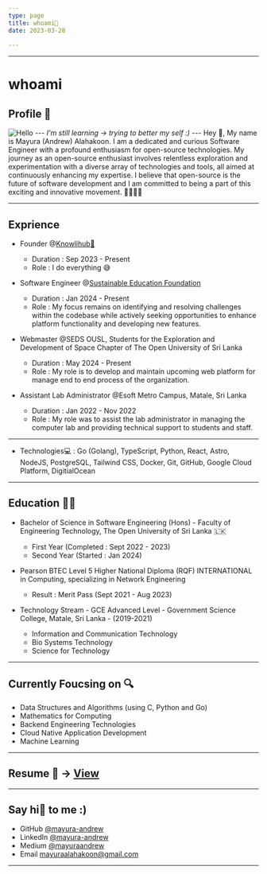 ```yaml
---
type: page
title: whoami🤖
date: 2023-03-28
 
---
```

---
# whoami 

## Profile 👤


<Image src={Profile} alt="Hello" width={200} height={100} loading="lazy" className="profile-photo" />
---
<i>I'm still learning -> trying to better my self :)</i>
---
Hey 👋, My name is Mayura (Andrew) Alahakoon. I am a dedicated and curious Software Engineer with a profound enthusiasm for open-source technologies.
My journey as an open-source enthusiast involves relentless exploration and experimentation with a 
diverse array of technologies and tools, all aimed at continuously enhancing my expertise. 
I believe that open-source is the future of software development and I am committed to being a part of 
this exciting and innovative movement. 🚀🤖👨‍💻

---
## Exprience

- Founder @[Knowlihub🧠](https://mayura-andrew.github.io/knowlihub/)
    - Duration : Sep 2023 - Present
    - Role : I do everything 😅

- Software Engineer @[Sustainable Education Foundation](https://sefglobal.org/)
    - Duration : Jan 2024 - Present
    - Role : My focus remains on identifying and resolving challenges within the codebase while actively seeking opportunities to enhance platform functionality and developing new features.

- Webmaster @SEDS OUSL, Students for the Exploration and Development of Space Chapter of The Open University of Sri Lanka

    - Duration : May 2024 - Present
    - Role : My role is to develop and maintain upcoming web platform for manage end to end process of the organization.

- Assistant Lab Administrator @Esoft Metro Campus, Matale, Sri Lanka
    - Duration : Jan 2022 - Nov 2022
    - Role : My role was to assist the lab administrator in managing the computer lab and providing technical support to students and staff.
---
- Technologies💻 : Go (Golang), TypeScript, Python, React, Astro, NodeJS, PostgreSQL, Tailwind CSS, Docker, Git, GitHub, Google Cloud Platform, DigitialOcean
---
## Education 👨‍🎓

- Bachelor of Science in Software Engineering (Hons) - Faculty of Engineering Technology, The Open University of Sri Lanka 🇱🇰
    - First Year (Completed : Sept 2022 - 2023)
    - Second Year (Started : Jan 2024)

- Pearson BTEC Level 5 Higher National Diploma (RQF) INTERNATIONAL in Computing, specializing in Network Engineering
    - Result : Merit Pass (Sept 2021 - Aug 2023)

- Technology Stream - GCE Advanced Level - Government Science College, Matale, Sri Lanka - (2019-2021)
    - Information and Communication Technology
    - Bio Systems Technology
    - Science for Technology
---

## Currently Foucsing on 🔍

- Data Structures and Algorithms (using C, Python and Go)
- Mathematics for Computing
- Backend Engineering Technologies 
- Cloud Native Application Development
- Machine Learning

---

## Resume 📎 -> [View](https://drive.google.com/file/d/1djMGypFi826uuZPqv87_8UW6bqI6V8XH/view)


---

## Say hi👋 to me :) 
- GitHub [@mayura-andrew](https://github.com/mayura-andrew)
- LinkedIn [@mayura-andrew](https://www.linkedin.com/in/mayura-alahakoon-827381201/)
- Medium [@mayuraandrew](https://medium.com/@mayuraandrew)
- Email mayuraalahakoon@gmail.com

---

